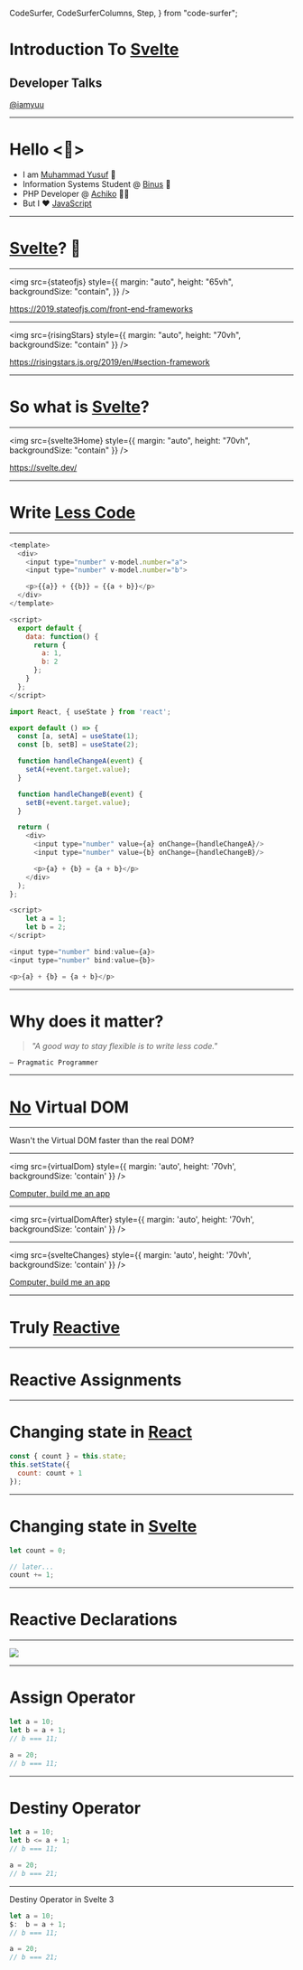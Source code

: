   CodeSurfer,
  CodeSurferColumns,
  Step,
} from "code-surfer";





# Introduction To [Svelte](https://svelte.dev/)

## Developer Talks

[@iamyuu](https://github.com/iamyuu)

---

# Hello <👋>

- I am [Muhammad Yusuf](https://iamyuu.netlify.com/) 🤝
- Information Systems Student @ [Binus](https://onlinelearning.binus.ac.id/) 🏫
- PHP Developer @ [Achiko](https://www.achiko.co) 👨‍💻
- But I ❤️ [JavaScript](https://developer.mozilla.org/en-US/docs/Web/JavaScript)

---

# [Svelte](https://svelte.dev/)? 🤔

<!-- Svelte apaan tuh? Baru denger -->

---

<img
  src={stateofjs}
  style={{
    margin: "auto",
    height: "65vh",
    backgroundSize: "contain",
  }}
/>

https://2019.stateofjs.com/front-end-frameworks

---

<img
  src={risingStars}
  style={{ margin: "auto", height: "70vh", backgroundSize: "contain" }}
/>

https://risingstars.js.org/2019/en/#section-framework

---

# So what is [Svelte](https://svelte.dev/)?

---

<img
  src={svelte3Home}
  style={{ margin: "auto", height: "70vh", backgroundSize: "contain" }}
/>

https://svelte.dev/

---

# Write [Less Code](https://svelte.dev/blog/write-less-code)

---

<CodeSurfer>

``` js title="Vue" subtitle="263 characters"
<template>
  <div>
    <input type="number" v-model.number="a">
    <input type="number" v-model.number="b">

    <p>{{a}} + {{b}} = {{a + b}}</p>
  </div>
</template>

<script>
  export default {
    data: function() {
      return {
        a: 1,
        b: 2
      };
    }
  };
</script>
```

``` js title="React" subtitle="442 characters"
import React, { useState } from 'react';

export default () => {
  const [a, setA] = useState(1);
  const [b, setB] = useState(2);

  function handleChangeA(event) {
    setA(+event.target.value);
  }

  function handleChangeB(event) {
    setB(+event.target.value);
  }

  return (
    <div>
      <input type="number" value={a} onChange={handleChangeA}/>
      <input type="number" value={b} onChange={handleChangeB}/>

      <p>{a} + {b} = {a + b}</p>
    </div>
  );
};
```

``` js title="Svelte" subtitle="145 characters"
<script>
	let a = 1;
	let b = 2;
</script>

<input type="number" bind:value={a}>
<input type="number" bind:value={b}>

<p>{a} + {b} = {a + b}</p>
```

</CodeSurfer>

---

# Why does it matter?

> _"A good way to stay flexible is to write less code."_

`— Pragmatic Programmer`

---

# [No](https://www.dictionary.com/browse/no) Virtual DOM

---

Wasn't the Virtual DOM faster than the real DOM?

---

<img src={virtualDom} style={{ margin: 'auto', height: '70vh', backgroundSize: 'contain' }} />

[Computer, build me an app](https://www.youtube.com/watch?v=qqt6YxAZoOc)

---

<img src={virtualDomAfter} style={{ margin: 'auto', height: '70vh', backgroundSize: 'contain' }} />

---

<img src={svelteChanges} style={{ margin: 'auto', height: '70vh', backgroundSize: 'contain' }} />

[Computer, build me an app](https://www.youtube.com/watch?v=AdNJ3fydeao)

---

# Truly [Reactive](https://gist.github.com/staltz/868e7e9bc2a7b8c1f754)


---

# Reactive Assignments

---

# Changing state in [React](https://reactjs.org/)

``` js
const { count } = this.state;
this.setState({
  count: count + 1
});
```

---

# Changing state in [Svelte](https://svelte.dev/)

``` js
let count = 0;

// later...
count += 1;
```

---

# Reactive Declarations

---

<img src={spreadsheetGIF} />

---

# Assign Operator

``` js
let a = 10;
let b = a + 1;
// b === 11;

a = 20;
// b === 11;
```

---

# Destiny Operator

``` js
let a = 10;
let b <= a + 1;
// b === 11;

a = 20;
// b === 21;
```

---

Destiny Operator in Svelte 3

``` js
let a = 10;
$:  b = a + 1;
// b === 11;

a = 20;
// b === 21;
```
